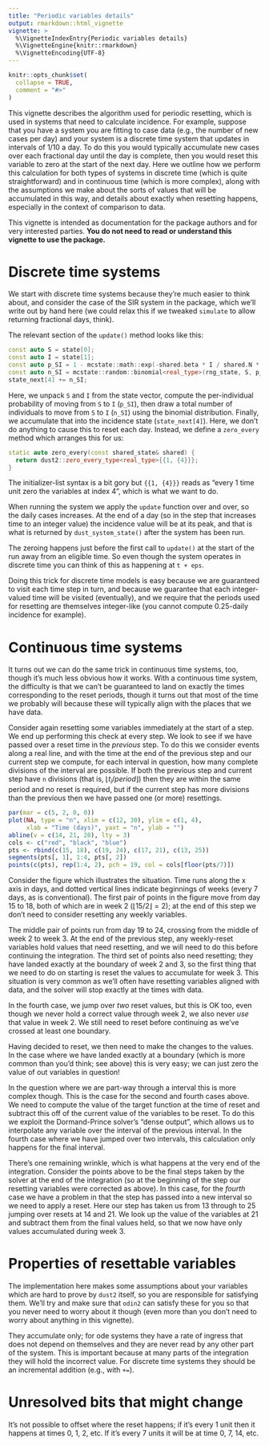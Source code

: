 ```yaml
---
title: "Periodic variables details"
output: rmarkdown::html_vignette
vignette: >
  %\VignetteIndexEntry{Periodic variables details}
  %\VignetteEngine{knitr::rmarkdown}
  %\VignetteEncoding{UTF-8}
---
```


```r
knitr::opts_chunk$set(
  collapse = TRUE,
  comment = "#>"
)
```

This vignette describes the algorithm used for periodic resetting, which is used in systems that need to calculate incidence.  For example, suppose that you have a system you are fitting to case data (e.g., the number of new cases per day) and your system is a discrete time system that updates in intervals of 1/10 a day.  To do this you would typically accumulate new cases over each fractional day until the day is complete, then you would reset this variable to zero at the start of the next day.  Here we outline how we perform this calculation for both types of systems in discrete time (which is quite straightforward) and in continuous time (which is more complex), along with the assumptions we make about the sorts of values that will be accumulated in this way, and details about exactly when resetting happens, especially in the context of comparison to data.

This vignette is intended as documentation for the package authors and for very interested parties.  **You do not need to read or understand this vignette to use the package.**

# Discrete time systems

We start with discrete time systems because they're much easier to think about, and consider the case of the SIR system in the package, which we'll write out by hand here (we could relax this if we tweaked `simulate` to allow returning fractional days, think).

The relevant section of the `update()` method looks like this:

```c++
const auto S = state[0];
const auto I = state[1];
const auto p_SI = 1 - mcstate::math::exp(-shared.beta * I / shared.N * dt);
const auto n_SI = mcstate::random::binomial<real_type>(rng_state, S, p_SI);
state_next[4] += n_SI;
```

Here, we unpack `S` and `I` from the state vector, compute the per-individual probability of moving from `S` to `I` (`p_SI`), then draw a total number of individuals to move from `S` to `I` (`n_SI`) using the binomial distribution.  Finally, we accumulate that into the incidence state (`state_next[4]`).  Here, we don't do anything to cause this to reset each day.  Instead, we define a `zero_every` method which arranges this for us:

```c++
static auto zero_every(const shared_state& shared) {
  return dust2::zero_every_type<real_type>{{1, {4}}};
}
```

The initializer-list syntax is a bit gory but `{{1, {4}}}` reads as "every 1 time unit zero the variables at index 4", which is what we want to do.

When running the system we apply the `update` function over and over, so the daily cases increases.  At the end of a day (so in the step that increases time to an integer value) the incidence value will be at its peak, and that is what is returned by `dust_system_state()` after the system has been run.

The zeroing happens just before the first call to `update()` at the start of the run away from an eligible time. So even though the system operates in discrete time you can think of this as happening at `t + eps`.

Doing this trick for discrete time models is easy because we are guaranteed to visit each time step in turn, and because we guarantee that each integer-valued time will be visited (eventually), and we require that the periods used for resetting are themselves integer-like (you cannot compute 0.25-daily incidence for example).

# Continuous time systems

It turns out we can do the same trick in continuous time systems, too, though it's much less obvious how it works. With a continuous time system, the difficulty is that we can't be guaranteed to land on exactly the times corresponding to the reset periods, though it turns out that most of the time we probably will because these will typically align with the places that we have data.

Consider again resetting some variables immediately at the start of a step. We end up performing this check at every step.  We look to see if we have passed over a reset time in the *previous* step.  To do this we consider events along a real line, and with the time at the end of the previous step and our current step we compute, for each interval in question, how many complete divisions of the interval are possible.  If both the previous step and current step have `n` divisions (that is, $\lfloor t_i / period \rfloor$) then they are within the same period and no reset is required, but if the current step has more divisions than the previous then we have passed one (or more) resettings.

```r
par(mar = c(5, 2, 0, 0))
plot(NA, type = "n", xlim = c(12, 30), ylim = c(1, 4),
     xlab = "Time (days)", yaxt = "n", ylab = "")
abline(v = c(14, 21, 28), lty = 3)
cols <- c("red", "black", "blue")
pts <- rbind(c(15, 18), c(19, 24), c(17, 21), c(13, 25))
segments(pts[, 1], 1:4, pts[, 2])
points(c(pts), rep(1:4, 2), pch = 19, col = cols[floor(pts/7)])
```

Consider the figure which illustrates the situation.  Time runs along the x axis in days, and dotted vertical lines indicate beginnings of weeks (every 7 days, as is conventional).  The first pair of points in the figure move from day 15 to 18, both of which are in week 2 ($\lfloor 15 / 2 \rfloor = 2$); at the end of this step we don't need to consider resetting any weekly variables.

The middle pair of points run from day 19 to 24, crossing from the middle of week 2 to week 3.  At the end of the previous step, any weekly-reset variables hold values that need resetting, and we will need to do this before continuing the integration.  The third set of points also need resetting; they have landed exactly at the boundary of week 2 and 3, so the first thing that we need to do on starting is reset the values to accumulate for week 3.  This situation is very common as we'll often have resetting variables aligned with data, and the solver will stop exactly at the times with data.

In the fourth case, we jump over *two* reset values, but this is OK too, even though we never hold a correct value through week 2, we also never *use* that value in week 2.  We still need to reset before continuing as we've crossed at least one boundary.

Having decided to reset, we then need to make the changes to the values.  In the case where we have landed exactly at a boundary (which is more common than you'd think; see above) this is very easy; we can just zero the value of out variables in question!

In the question where we are part-way through a interval this is more complex though.  This is the case for the second and fourth cases above.  We need to compute the value of the target function at the time of reset and subtract this off of the current value of the variables to be reset.  To do this we exploit the Dormand-Prince solver's "dense output", which allows us to interpolate any variable over the interval of the previous interval.  In the fourth case where we have jumped over two intervals, this calculation only happens for the final interval.

There's one remaining wrinkle, which is what happens at the very end of the integration.  Consider the points above to be the final steps taken by the solver at the end of the integration (so at the beginning of the step our resetting variables were corrected as above).  In this case, for the *fourth* case we have a problem in that the step has passed into a new interval so we need to apply a reset.  Here our step has taken us from 13 through to 25 jumping over resets at 14 and 21.  We look up the value of the variables at 21 and subtract them from the final values held, so that we now have only values accumulated during week 3.

# Properties of resettable variables

The implementation here makes some assumptions about your variables which are hard to prove by `dust2` itself, so you are responsible for satisfying them.  We'll try and make sure that `odin2` can satisfy these for you so that you never need to worry about it though (even more than you don't need to worry about anything in this vignette).

They accumulate only; for ode systems they have a rate of ingress that does not depend on themselves and they are never read by any other part of the system.  This is important because at many parts of the integration they will hold the incorrect value.  For discrete time systems they should be an incremental addition (e.g., with `+=`).

# Unresolved bits that might change

It's not possible to offset where the reset happens; if it's every 1 unit then it happens at times 0, 1, 2, etc. If it's every 7 units it will be at time 0, 7, 14, etc.
